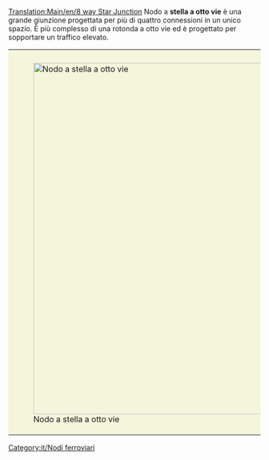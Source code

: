 [[Translation:Main/en/8 way Star Junction]]
{{en/-}}{{it/Nodi ferroviari}}
{{Template:Requisiti nodo/It
|<!--1-->Medio
|<!-- 2 -->3
|<!-- 3 -->1
|<!-- 4 -->2
|<!-- 5 -->2
|<!-- 6 -->1
|<!-- 7 -->1
|<!-- 8 -->0
|<!-- 9 -->0
|<!-- 10 -->0
|<!-- 11 -->0
|<!-- 12 -->0
|<!-- 13 -->
|<!-- 14 -->Un treno guasto su una rampa di accesso o di uscita blocca molte linee.
|<!-- 15 -->
'''Pro'''
* Può gestire un numero enorme di treni alla volta.
* Gli ingorghi sono improbabili.
* Molto più semplice di più giunzioni a quattro vie consecutive.

'''Contro:'''
* I treni devono rallentare per salire pendii.
* La sua realizzazione richiede una quantità enorme di spazio.
* Molto complesso e costoso da costruire.
* I treni devono [http://www.wikipedia.org/wiki/Wikipedia:Michigan left girare a destra per andare a sinistra].
* I treni devono rallentare per curve strette.
<!-- 

Legenda numeri: 1 Costo; 2 Difficoltà di costruzione; 3 Tunnel; 4 Ponti; 5 Curve; 6 Dislivelli; 
7 Bivi; 8 Percorso diretto; 9 Percorsi naturali; 10 Stallo; 11 Rotatoria; 12 Segnale; 13 lasciare vuoto; 14 Guasti ; 15 Lista;

Per spiegazioni dettagliate sulla compilazione clicca sul titolo del template.
 -->
}}
Nodo a  '''stella a otto vie''' è una grande giunzione progettata per più di quattro connessioni in un unico spazio. È più complesso di una rotonda a otto vie ed è progettato per sopportare un traffico elevato.

{|style="border: 0px; margin: 5px auto 25px auto;"
|style="padding: 10px 10px 5px; 10px; background-color: #F5F5DC;"|[[File:en/8 Way Star.png|thumb|center|700px|Nodo a stella a otto vie]]
|}

[[Category:it/Nodi ferroviari]]